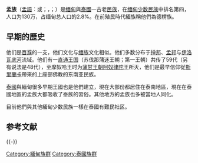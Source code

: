 {{Unreferenced|time=2016-11-29T07:16:30+00:00}}
{{Infobox Ethnic group
|group=孟族<br />မန်
|image= 
|population=130万
|region1={{flagcountry|Myanmar}}[[孟邦|孟邦]]
|pop1=120万
|region2={{flagcountry|Thailand}}
|pop2=11万4500
|rels=[[上座部佛教|上座部佛教]]
|langs=[[孟语|孟语]]
|related=[[高棉族|高棉族]]及其他[[孟—高棉语族|孟—高棉语族]]语言使用族群
}}

'''孟族'''（[[孟語|孟語]]：{{Script/shn-Mymr| မန်}}或{{Script/shn-Mymr|မည်}}；{{my|m=မွန်|y=mwan}}，{{IPA2|mun}}；{{lang-th|มอญ}}）是[[缅甸|缅甸]]與[[泰國|泰國]]一古老[[民族|民族]]，在[[缅甸民族|缅甸少数民族]]中排名第四，人口为130万，占缅甸总人口的2.8%。在前殖民時代緬族稱他們為德楞族。

==早期的歷史==
他们是[[百濮|百濮]]的一支，他们文化与[[缅族|缅族]]文化相似。他们多数分布于[[掸邦|掸邦]]、[[孟邦|孟邦]]与[[伊洛瓦底河|伊洛瓦底河]]流域。他们有一[[直通王国|直通王国]]（苏伐那蒲迷王朝；第一王朝）共传了59代（另有说法是48代），至摩奴哈王时为[[蒲甘王朝|蒲甘王朝]][[阿奴律陀|阿奴律陀]]王所灭，他们是最早信仰從[[斯里蘭卡|斯里蘭卡]]帶來的上座部佛教的东南亚民族。

[[泰國|泰國]]與緬甸很多早期王國也是他們建立，現在大部份都居住在泰南地區，現在在泰國地區的孟族大都吸收了泰族的習俗。其他地方的孟族也多被當地人同化。

目前他們與其他緬甸少数民族一樣在泰國有難民社区。

== 参考文献 ==
{{Reflist}}

{{-}}
{{緬甸民族}}
{{泰国民族}}
{{Authority control}}

[[Category:緬甸族群|Category:緬甸族群]]
[[Category:泰國族群|Category:泰國族群]]

{{Ethnic-group-stub}}